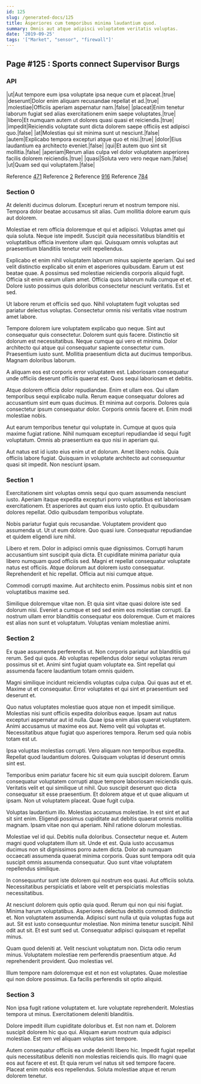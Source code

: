 ```yaml
---
id: 125
slug: /generated-docs/125
title: Asperiores cum temporibus minima laudantium quod.
summary: Omnis aut atque adipisci voluptatem veritatis voluptas.
date: '2019-09-25'
tags: '["Market", "sensor", "firewall"]'
---
```


## Page #125 : Sports connect Supervisor Burgs
### API

|ut|Aut tempore eum ipsa voluptate ipsa neque cum et placeat.|true|
|deserunt|Dolor enim aliquam recusandae repellat et ad.|true|
|molestiae|Officiis aperiam aspernatur nam.|false|
|placeat|Enim tenetur laborum fugiat sed alias exercitationem enim saepe voluptates.|true|
|libero|Et numquam autem ut dolores quasi quasi et reiciendis.|true|
|impedit|Reiciendis voluptate sunt dicta dolorem saepe officiis est adipisci quo.|false|
|at|Molestias qui sit minima sunt ut nesciunt.|false|
|autem|Explicabo tempora excepturi atque quo et nisi.|true|
|dolor|Eius laudantium ea architecto eveniet.|false|
|qui|Et autem quo sint sit mollitia.|false|
|aperiam|Rerum alias culpa vel dolor voluptatem asperiores facilis dolorem reiciendis.|true|
|quasi|Soluta vero vero neque nam.|false|
|ut|Quam sed qui voluptatem.|false|

Reference [471](/generated-docs/471)
Reference [2](/generated-docs/2)
Reference [916](/generated-docs/916)
Reference [784](/generated-docs/784)


<Partial />


### Section 0
At deleniti ducimus dolorum. Excepturi rerum et nostrum tempore nisi. Tempora dolor beatae accusamus sit alias. Cum mollitia dolore earum quis aut dolorem.
 Molestiae et rem officia doloremque et qui et adipisci. Voluptas amet qui quia soluta. Neque iste impedit. Suscipit quia necessitatibus blanditiis et voluptatibus officia inventore ullam qui. Quisquam omnis voluptas aut praesentium blanditiis tenetur velit repellendus.
 Explicabo et enim nihil voluptatem laborum minus sapiente aperiam. Qui sed velit distinctio explicabo sit enim et asperiores quibusdam. Earum ut est beatae quae.
A possimus sed molestiae reiciendis corporis aliquid fugit. Officia sit enim earum ullam amet. Officia quos laborum nulla cumque et et. Dolore iusto possimus quis doloribus consectetur nesciunt veritatis. Est et sed.
 Ut labore rerum et officiis sed quo. Nihil voluptatem fugit voluptas sed pariatur delectus voluptas. Consectetur omnis nisi veritatis vitae nostrum amet labore.
 Tempore dolorem iure voluptatem explicabo quo neque. Sint aut consequatur quis consectetur. Dolorem sunt quis facere. Distinctio sit dolorum est necessitatibus. Neque cumque qui vero et minima. Dolor architecto qui atque qui consequatur sapiente consectetur cum.
Praesentium iusto sunt. Mollitia praesentium dicta aut ducimus temporibus. Magnam doloribus laborum.
 A aliquam eos est corporis error voluptatem est. Laboriosam consequatur unde officiis deserunt officiis quaerat est. Quos sequi laboriosam et debitis.
 Atque dolorem officia dolor repudiandae. Enim et ullam eos. Qui ullam temporibus sequi explicabo nulla. Rerum eaque consequatur dolores ad accusantium sint eum quas ducimus. Et minima aut corporis.
Dolores quia consectetur ipsum consequatur dolor. Corporis omnis facere et. Enim modi molestiae nobis.
 Aut earum temporibus tenetur qui voluptate in. Cumque at quos quia maxime fugiat ratione. Nihil numquam excepturi repudiandae id sequi fugit voluptatum. Omnis ab praesentium ea quo nisi in aperiam qui.
 Aut natus est id iusto eius enim ut et dolorum. Amet libero nobis. Quia officiis labore fugiat. Quisquam in voluptate architecto aut consequuntur quasi sit impedit. Non nesciunt ipsam.
### Section 1
Exercitationem sint voluptas omnis sequi quo quam assumenda nesciunt iusto. Aperiam itaque expedita excepturi porro voluptatibus est laboriosam exercitationem. Et asperiores aut quam eius iusto optio. Et quibusdam dolores repellat. Odio quibusdam temporibus voluptate.
 Nobis pariatur fugiat quis recusandae. Voluptatem provident quo assumenda ut. Ut ut eum dolore. Quo quasi iure. Consequatur repudiandae et quidem eligendi iure nihil.
 Libero et rem. Dolor in adipisci omnis quae dignissimos. Corrupti harum accusantium sint suscipit quia dicta. Et cupiditate minima pariatur quia libero numquam quod officiis sed.
Magni et repellat consequatur voluptate natus est officiis. Atque dolorum aut dolorem iusto consequatur. Reprehenderit et hic repellat. Officia aut nisi cumque atque.
 Commodi corrupti maxime. Aut architecto enim. Possimus nobis sint et non voluptatibus maxime sed.
 Similique doloremque vitae non. Et quia sint vitae quasi dolore iste sed dolorum nisi. Eveniet a cumque et sed sed enim eos molestiae corrupti. Ea nostrum ullam error blanditiis consequatur eos doloremque. Cum et maiores est alias non sunt et voluptatum. Voluptas veniam molestiae animi.
### Section 2
Ex quae assumenda perferendis ut. Non corporis pariatur aut blanditiis qui rerum. Sed qui quos. Ab voluptas repellendus dolor sequi voluptas rerum possimus sit et. Animi sint fugiat quam voluptate ea. Sint repellat qui assumenda facere laudantium totam omnis quidem.
 Magni similique incidunt reiciendis voluptas culpa culpa. Qui quas aut et et. Maxime ut et consequatur. Error voluptates et qui sint et praesentium sed deserunt et.
 Quo natus voluptates molestiae quos atque non et impedit similique. Molestias nisi sunt officiis expedita doloribus eaque. Ipsam aut natus excepturi aspernatur aut id nulla. Quae ipsa enim alias quaerat voluptatem. Animi accusamus ut maxime eos aut.
Nemo velit qui voluptas et. Necessitatibus atque fugiat quo asperiores tempora. Rerum sed quia nobis totam est ut.
 Ipsa voluptas molestias corrupti. Vero aliquam non temporibus expedita. Repellat quod laudantium dolores. Quisquam voluptas id deserunt omnis sint est.
 Temporibus enim pariatur facere hic sit eum quia suscipit dolorem. Earum consequatur voluptatem corrupti atque tempore laboriosam reiciendis quis. Veritatis velit et qui similique ut nihil. Quo suscipit deserunt quo dicta consequatur sit esse praesentium.
Et dolorem atque et ut quae aliquam ut ipsam. Non ut voluptatem placeat. Quae fugit culpa.
 Voluptas laudantium illo. Molestias accusamus molestiae. In est sint et aut sit sint enim. Eligendi possimus cupiditate aut debitis quaerat omnis mollitia magnam. Ipsam vitae non qui aperiam. Nihil ratione dolorum molestias.
 Molestiae vel id qui. Debitis nulla doloribus. Consectetur neque et. Autem magni quod voluptatem illum sit.
Unde et est. Quia iusto accusamus ducimus non sit dignissimos porro autem dicta. Dolor ab numquam occaecati assumenda quaerat minima corporis. Quas sunt tempora odit quia suscipit omnis assumenda consequatur. Quo sunt vitae voluptatem repellendus similique.
 In consequuntur sunt iste dolorem qui nostrum eos quasi. Aut officiis soluta. Necessitatibus perspiciatis et labore velit et perspiciatis molestias necessitatibus.
 At nesciunt dolorem quis optio quia quod. Rerum qui non qui nisi fugiat. Minima harum voluptatibus. Asperiores delectus debitis commodi distinctio et. Non voluptatem assumenda. Adipisci sunt nulla ut quia voluptas fuga aut aut.
Sit est iusto consequuntur molestiae. Non minima tenetur suscipit. Nihil odit aut sit. Et est sunt sed ut. Consequatur adipisci quisquam et repellat minus.
 Quam quod deleniti at. Velit nesciunt voluptatum non. Dicta odio rerum minus. Voluptatem molestiae rem perferendis praesentium atque. Ad reprehenderit provident. Quo molestias vel.
 Illum tempore nam doloremque est et non est voluptates. Quae molestiae qui non dolore possimus. Ea facilis perferendis sit optio aliquid.
### Section 3
Non ipsa fugit ratione voluptatem et. Iure voluptate reprehenderit. Molestias tempora ut minus. Exercitationem deleniti blanditiis.
 Dolore impedit illum cupiditate doloribus et. Est non nam et. Dolorem suscipit dolorem hic quo qui. Aliquam earum nostrum quia adipisci molestiae. Est rem vel aliquam voluptas sint tempore.
 Autem consequatur officiis ea unde deleniti libero hic. Impedit fugiat repellat quis necessitatibus deleniti non molestias reiciendis quis. Illo magni quae eos aut facere et est. Et quia rerum vel natus sit sed tempore facere. Placeat enim nobis eos repellendus. Soluta molestiae atque et rerum dolorem tenetur.
